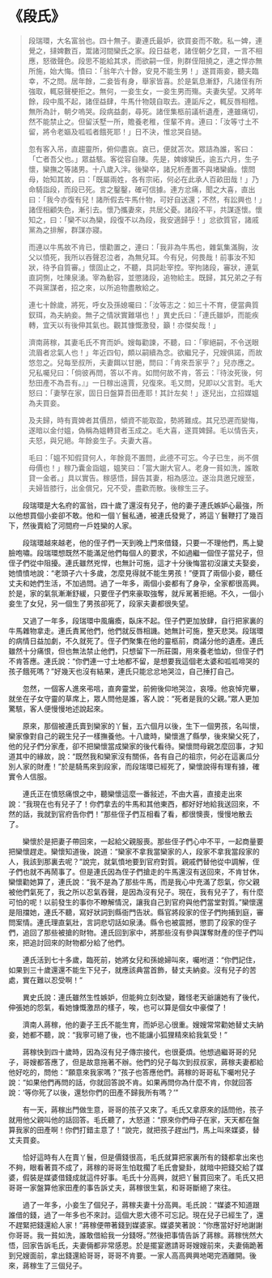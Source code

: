# 《段氏》

> 段瑞環，大名富翁也。四十無子。妻連氏最妒，欲買妾而不敢。私一婢，連覺之，撻婢數百，鬻諸河間欒氏之家。段日益老，諸侄朝夕乞貸，一言不相應，怒徵聲色。段思不能給其求，而欲嗣一侄，則群侄阻撓之，連之悍亦無所施，始大悔。憤曰：「翁年六十餘，安見不能生男！」遂買兩妾，聽夫臨幸，不之問。居年餘，二妾皆有身，舉家皆喜。於是氣息漸舒，凡諸侄有所強取，輒惡聲梗拒之。無何，一妾生女，一妾生男而殤。夫妻失望。又將年餘，段中風不起，諸侄益肆，牛馬什物競自取去。連詬斥之，輒反唇相稽。無所為計，朝夕嗚哭。段病益劇，尋死。諸侄集柩前議析遺產，連雖痛切，然不能禁止之。但留沃墅一所，贍養老稚，侄輩不肯。連曰：「汝等寸土不留，將令老嫗及呱呱者餓死耶！」日不決，惟忿哭自撾。
>
> 忽有客入吊，直趨靈所，俯仰盡哀。哀已，便就苫次。眾詰為誰，客曰：「亡者吾父也。」眾益駭。客從容自陳。先是，婢嫁欒氏，逾五六月，生子懷，欒撫之等諸男。十八歲入泮。後欒卒，諸兄析產置不與堵欒齒。懷問母，始知其故，曰：「既屬兩姓，各有宗祏，何必在此承人百畝田哉！」乃命騎詣段，而段已死。言之鑿鑿，確可信據。連方忿痛，聞之大喜，直出曰：「我今亦復有兒！諸所假去牛馬什物，可好自送還；不然，有訟興也！」諸侄相顧失色，漸引去。懷乃攜妻來，共居父憂。諸段不平，共謀逐懷。懷知之，曰：「欒不以為欒，段復不以為段，我安適歸乎！」忿欲質官，諸戚黨為之排解，群謀亦寢。
>
> 而連以牛馬故不肯已，懷勸置之，連曰：「我非為牛馬也，雜氣集滿胸，汝父以憤死，我所以吞聲忍泣者，為無兒耳。今有兒，何畏哉！前事汝不知狀，待予自質審。」懷固止之，不聽，具詞赴宰控。宰拘諸段，審狀，連氣直詞惻，吐陳泉湧。宰為動容，並懲諸段，追物給主。既歸，其兄弟之子有不與黨謀者，招之來，以所追物盡散給之。
>
> 連七十餘歲，將死，呼女及孫媳囑曰：「汝等志之：如三十不育，便當典質釵珥，為夫納妾。無子之情狀實難堪也！」異史氏曰：「連氏雖妒，而能疾轉，宜天以有後伸其氣也。觀其慷慨激發，籲！亦傑矣哉！」
>
> 濟南蔣稼，其妻毛氏不育而妒。嫂每勸諫，不聽，曰：「寧絕嗣，不令送眼流眉者忿氣人也！」年近四旬，頗以嗣續為念。欲繼兄子，兄嫂俱諾，而故悠忽之。兒每至叔所，夫妻餌以甘脃，問曰：「肯來吾家乎？」兒亦應之。兄私囑兒曰：「倘彼再問，答以不肯。如問何故不肯，答云：『待汝死後，何愁田產不為吾有。』」一日稼出遠賈，兒復來。毛又問，兒即以父言對。毛大怒曰：「妻孥在家，固日日盤算吾田產耶！其計左矣！」逐兒出，立招媒媼為夫買妾。
>
> 及夫歸，時有賣婢者其價昂，傾資不能取盈，勢將難成。其兄恐遲而變悔，遂暗以金付媼，偽稱為媼轉貸者玉成之。毛大喜，遂買婢歸。毛以情告夫，夫怒，與兄絕。年餘妾生子。夫妻大喜。
>
> 毛曰：「媼不知假貸何人，年餘竟不置問，此德不可忘。今子已生，尚不償母價也！」稼乃囊金詣媼，媼笑曰：「當大謝大官人。老身一貧如洗，誰敢貸一金者。」具以實告。稼感悟，歸告其妻，相為感泣。遂治具邀兄嫂至，夫婦皆膝行，出金償兄，兄不受，盡歡而散。後稼生三子。

&emsp;&emsp;段瑞環是大名府的富翁，四十歲了還沒有兒子，他的妻子連氏嫉妒心最強，所以他想買個小妾卻不敢。他和一個丫鬟私通，被連氏發覺了，將這丫鬟鞭打了幾百下，然後賣給了河間府一戶姓欒的人家。

&emsp;&emsp;段瑞環越來越老，他的侄子們一天到晚上門來借錢，只要一不理他們，馬上變臉咆嘯。段瑞環想既然不能滿足他們每個人的要求，不如過繼一個侄子當兒子，但侄子們從中阻擾。連氏雖然兇悍，也無計可施，這才十分後悔當初沒讓丈夫娶妾，她憤憤地說：“老頭子六十多歲，怎麼見得就不能生男孩！”便買了兩個小妾，聽任丈夫和她們生活，不加過問。過了一年多，兩個小妾都有了身孕，全家都很高興。於是，家的氣氛漸漸舒緩，只要侄子們來豪取強奪，就斥駡著拒絕。不久，一個小妾生了女兒，另一個生了男孩卻死了，段家夫妻都很失望。

&emsp;&emsp;又過了一年多，段瑞環中風癱瘓，臥床不起。侄子們更加放肆，自行把家裏的牛馬雜物拿走。連氏責駡他們，他們就反唇相譏。她無計可施，整天悲哭。段瑞環的病情日益加劇，不久就死了。侄子們聚集在他的靈柩前，商議分他的遺產。連氏雖然十分痛恨，但也無法禁止他們，只想留下一所莊園，用來養老恤幼，但侄子們不肯答應。連氏說：“你們連一寸土地都不留，是想要我這個老太婆和呱呱啼哭的孩子餓死嗎？”好幾天也沒有結果，連氏只能忿忿地哭泣，自己捶打自己。

&emsp;&emsp;忽然，一個客人進來弔唁，直奔靈堂，前俯後仰地哭泣，哀嚎。他哀悼完畢，就坐在子女守靈的草席上，眾人問他是誰，客人說：“死者是我的父親。”眾人更加驚駭，客人便慢慢地述說起來。

&emsp;&emsp;原來，那個被連氏賣到欒家的丫鬟，五六個月以後，生下一個男孩，名叫懷，欒家像對自己的親生兒子一樣撫養他。十八歲時，欒懷進了縣學，後來欒父死了，他的兒子們分家產，卻不把欒懷當成欒家的後代看待。欒懷問母親怎麼回事，才知道其中的緣故，說：“既然我和欒家沒有關係，各有自己的祖宗，何必在這裏瓜分別人家的財產！”於是騎馬來到段家，而段瑞環已經死了，欒懷說得有理有據，確實令人信服。

&emsp;&emsp;連氏正在憤怒痛恨之中，聽欒懷這麼一番敍述，不由大喜，直接走出來說：“我現在也有兒子了！你們拿去的牛馬和其他東西，都好好地給我送回來，不然的話，我就到官府告你們！”那些侄子們互相看了看，都很懊喪，慢慢地散去了。

&emsp;&emsp;欒懷於是把妻子帶回來，一起給父親服喪。那些侄子們心中不平，一起商量要把欒懷趕走。欒懷知道後，說道：“欒家不拿我當欒家的人，段家不拿我當段家的人，我該到那裏去呢？”說完，就氣憤地要到官府對質。親戚們替他從中調解，侄子們也就不再鬧事了。但是連氏因為侄子們搶走的牛馬還沒有送回來，不肯甘休，欒懷勸她算了，連氏說：“我不是為了那些牛馬，而是我心中充滿了怨氣，你父親被他們氣死了，我之所以忍氣吞聲，是因為沒有兒子。現在，我有兒子了，有什麼可怕的呢！以前發生的事你不瞭解情況，讓我自己到官府與他們當堂對質。”欒懷還是阻擋她，連氏不聽，寫好狀詞到縣衙門告狀。縣官將段家的侄子們拘捕到庭，審問案情。連氏理直氣壯，言詞悲切話如泉湧。縣令也被震撼，懲罰了段家的侄子們，追回了那些被搶的財物。連氏回到家中，將那些沒有參與謀奪財產的侄子們叫來，把追討回來的財物都分給了他們。

&emsp;&emsp;連氏活到七十多歲，臨死前，她將女兒和孫媳婦叫來，囑咐道：“你們記住，如果到三十歲還還不能生下兒子，就應該典當首飾，替丈夫納妾。沒有兒子的苦處，實在難以忍受啊！”

&emsp;&emsp;異史氏說：連氏雖然生性嫉妒，但能夠立刻改變，難怪老天爺讓她有了後代，伸張她的怨氣，看她慷慨激昂的樣子，唉，也可以算是個女中豪傑了！

&emsp;&emsp;濟南人蔣稼，他的妻子王氏不能生育，而妒忌心很重。嫂嫂常常勸她替丈夫納妾，她都不聽，說：“我寧可絕了後，也不能讓小狐狸精來給我氣受！”

&emsp;&emsp;蔣稼快到四十歲時，因為沒有兒子傳宗接代，也很憂煩。他想過繼哥哥的兒子，哥嫂都答應了，但是故意拖著不辦。他們的兒子每次到叔叔家，蔣稼夫妻都給他好吃的，問他：“願意來我家嗎？”孩子也答應他們。蔣稼的哥哥私下囑咐兒子說：“如果他們再問的話，你就回答說不肯。如果再問你為什麼不肯，你就回答說：‘等你死了以後，還愁你們的田產不歸我所有嗎？’”

&emsp;&emsp;有一天，蔣稼出門做生意，哥哥的孩子又來了。毛氏又拿原來的話問他，孩子就用他父親叫他的話回答。毛氏聽了，大怒道：“原來你們母子在家，天天都在盤算我家的田產啊！你們打錯主意了！”說完，就把孩子趕出門，馬上叫來媒婆，替丈夫買妾。

&emsp;&emsp;恰好這時有人在賣丫鬟，但是價錢很高，毛氏就算把家裏所有的錢都拿出來也不夠，眼看著買不成了，蔣稼的哥哥生怕耽擱了毛氏會變卦，就暗中把錢交給了媒婆，假裝是媒婆借錢成就這件好事。毛氏十分高興，就把丫鬟買回來了。毛氏又把哥哥一家盤算他家田產的事告訴丈夫，蔣稼很生氣，和哥哥斷絕了來往。

&emsp;&emsp;過了一年多，小妾生了個兒子，蔣稼夫妻十分高興。毛氏說：“媒婆不知道跟誰借的錢，過了一年多也不來討。這個大恩大德不可忘記。現在兒子已經生了，還不趕緊把錢還給人家！”蔣稼便帶著錢到媒婆家。媒婆笑著說：“你應當好好地謝謝你哥哥。我一貧如洗，誰敢借給我一分錢呀。”然後把事情告訴了蔣稼。蔣稼恍然大悟，回家告訴毛氏，夫妻倆都非常感恩。於是擺宴邀請哥哥嫂嫂前來，夫妻倆跪著到兄嫂面前，拿出錢還給哥哥，哥哥不肯要。一家人高高興興地喝完酒離開。後來，蔣稼生了三個兒子。
